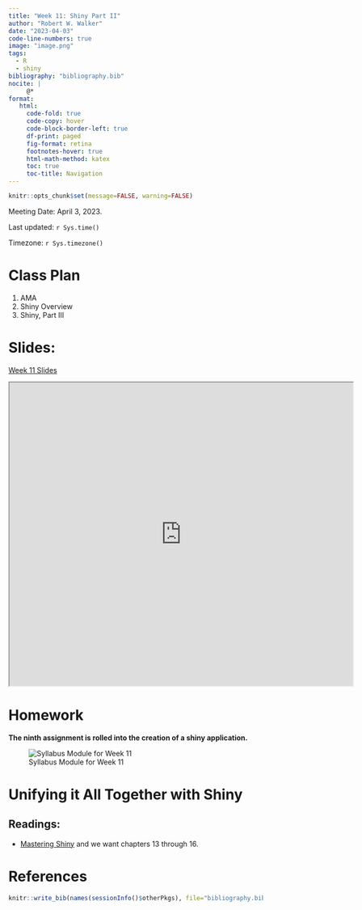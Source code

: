 ```yaml
---
title: "Week 11: Shiny Part II"
author: "Robert W. Walker"
date: "2023-04-03"
code-line-numbers: true
image: "image.png"
tags:
  - R
  - shiny
bibliography: "bibliography.bib"
nocite: |
     @*
format: 
   html:
     code-fold: true
     code-copy: hover
     code-block-border-left: true
     df-print: paged
     fig-format: retina
     footnotes-hover: true
     html-math-method: katex
     toc: true
     toc-title: Navigation
---
```


```r
knitr::opts_chunk$set(message=FALSE, warning=FALSE)
```


Meeting Date: April 3, 2023.

Last updated: `r Sys.time()` 

Timezone: `r Sys.timezone()`

# Class Plan 

1. AMA
2. Shiny Overview
3. Shiny, Part III

# Slides:
[Week 11 Slides](https://robertwwalker.github.io/CWD-Slides/week-11/index.html)

<iframe src="https://robertwwalker.github.io/CWD-Slides/week-11/index.html" width="680" height="600" allowfullscreen></iframe>


# Homework

**The ninth assignment is rolled into the creation of a shiny application.**

![Syllabus Module for Week 11](img/Screen Shot 2023-03-13 at 10.25.31 AM.png)

# Unifying it All Together with Shiny

## Readings: 

- [Mastering Shiny](https://mastering-shiny.org/) and we want chapters 13 through 16.

# References

```r
knitr::write_bib(names(sessionInfo()$otherPkgs), file="bibliography.bib")
```


